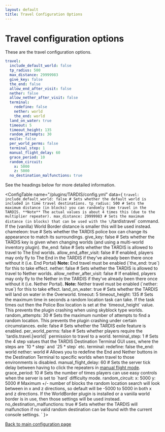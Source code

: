 ```yaml
---
layout: default
title: Travel Configuration Options
---
```



# Travel configuration options

These are the travel configuration options.

```yaml title="/plugins/TARDIS/config.yml"
travel:
  include_default_world: false
  tp_radius: 500
  max_distance: 29999983
  give_key: false
  the_end: false
  allow_end_after_visit: false
  nether: false
  allow_nether_after_visit: false
  terminal:
    redefine: false
    nether: world
    the_end: world
  land_on_water: true
  timeout: 5
  timeout_height: 135
  random_attempts: 30
  exile: false
  per_world_perms: false
  terminal_step: 1
  manual_flight_delay: 60
  grace_period: 10
  random_circuit:
    x: 5000
    z: 5000
  no_destination_malfunctions: true
```

See the headings below for more detailed information.

<ConfigTable name="/plugins/TARDIS/config.yml" data={
    `travel:
        include_default_world: false # Sets whether the default world is included in time travel destinations.
        tp_radius: 500 # Sets the maximum distance (in blocks) you can randomly time travel in the TARDIS. **Note** The actual values is about 4 times this (due to the multiplier repeater).
        max_distance: 29999983 # Sets the maximum distance (in blocks) that can be used with the \`/tardistravel\` command. If the (vanilla) World Border distance is smaller this will be used instead.
        chameleon: true # Sets whether the TARDIS police box can change its appearance to match its surroundings.
        give_key: false # Sets whether the TARDIS key is given when changing worlds (and using a multi-world inventory plugin).
        the_end: false # Sets whether the TARDIS is allowed to travel to The End worlds.
        allow_end_after_visit: false # If enabled, players may only fly to The End in the TARDIS if they've already been there once without it (i.e. End Portal) **Note:** End travel must be enabled (\`the_end: true\`) for this to take effect.
        nether: false # Sets whether the TARDIS is allowed to travel to Nether worlds.
        allow_nether_after_visit: false # If enabled, players may only fly to the Nether in the TARDIS if they've already been there once without it (i.e. Nether Portal). **Note:** Nether travel must be enabled (\`nether: true\`) for this to take effect.
        land_on_water: true # Sets whether the TARDIS will land on water in the Overworld.
        timeout: 5
        timeout_height: 135 # Sets the maximum time in seconds a random location task can take. If the task times out then the Police Box location is set at the \`timeout_height\` value. This prevents the plugin crashing when using skyblock type worlds.
        random_attempts: 30 # Sets the maximum number of attempts to find a random location. This prevents the plugin crashing under certain circumstances.
        exile: false # Sets whether the TARDIS exile feature is enabled.
        per_world_perms: false # Sets whether players require the \`tardis.travel.[world]\` permission to travel to a world.
        terminal_step: 1 # Sets the 4 step values that the TARDIS Destination Terminal GUI uses, where the steps are \`10 * step\` and \`25 * step\` etc.
        terminal:
            redefine: false
            the_end: world
            nether: world # Allows you to redefine the End and Nether buttons in the Destination Terminal to specific worlds when travel to those environments is disabled.
        manual_flight_delay: 60 # Sets the server tick delay between having to click the repeaters in [manual flight mode](flight-modes).
        grace_period: 10 # Sets the number of times players can use easy controls when the server is set to \`hard\` difficulty mode.
        random_circuit:
            x: 5000
            y: 5000 # Maximum +/- number of blocks the random location search will look between in x and z directions, so default will be -5000 to 5000 in both x and z directions. If the WorldBorder plugin is installed or a vaniila world border is in use, then those settings will be used instead.
        no_destination_malfunctions: true # Sets whether the TARDIS will malfunction if no valid random destination can be found with the current console settings.
    `
}>

</ConfigTable>

[Back to main configuration page](category/plugin-configuration)

